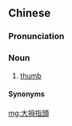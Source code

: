 {{also|大拇指头}}
==Chinese==
{{zh-forms|s=大拇指头|type=112}}

===Pronunciation===
{{zh-pron
|m=dàmǔzhǐtou
|g=tai5 ma ziit6 teu
|j=da3 meh zeh4 tou1-3/da3 mu2 zeh4 tou1-3
|cat=n
}}

===Noun===
{{zh-noun}}

# {{lb|zh|colloquial|_|Mandarin|Gan|Jin}} [[thumb]]

====Synonyms====
{{zh-dial|拇指}}

[[mg:大拇指頭]]
